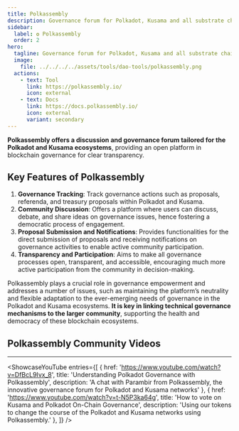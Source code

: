 ```yaml
---
title: Polkassembly
description: Governance forum for Polkadot, Kusama and all substrate chains.
sidebar:
  label: ✪ Polkassembly
  order: 2
hero:
  tagline: Governance forum for Polkadot, Kusama and all substrate chains.
  image: 
    file: ../../../../assets/tools/dao-tools/polkassembly.png
  actions:
    - text: Tool
      link: https://polkassembly.io/
      icon: external
    - text: Docs
      link: https://docs.polkassembly.io/
      icon: external
      variant: secondary
---
```



**Polkassembly offers a discussion and governance forum tailored for the Polkadot and Kusama ecosystems**, providing an open platform in blockchain governance for clear transparency.

## Key Features of Polkassembly
1. **Governance Tracking**: Track governance actions such as proposals, referenda, and treasury proposals within Polkadot and Kusama.
2. **Community Discussion**: Offers a platform where users can discuss, debate, and share ideas on governance issues, hence fostering a democratic process of engagement.
3. **Proposal Submission and Notifications**: Provides functionalities for the direct submission of proposals and receiving notifications on governance activities to enable active community participation.
4. **Transparency and Participation**: Aims to make all governance processes open, transparent, and accessible, encouraging much more active participation from the community in decision-making.

Polkassembly plays a crucial role in governance empowerment and addresses a number of issues, such as maintaining the platform’s neutrality and flexible adaptation to the ever-emerging needs of governance in the Polkadot and Kusama ecosystems. **It is key in linking technical governance mechanisms to the larger community**, supporting the health and democracy of these blockchain ecosystems.

## Polkassembly Community Videos
------------
<ShowcaseYouTube
  entries={[
    {
      href: 'https://www.youtube.com/watch?v=DfBcL9Ivx_8',
      title: 'Understanding Polkadot Governance with Polkassembly',
      description: 'A chat with Parambir from Polkassembly, the innovative governance forum for Polkadot and Kusama networks'  },
          {
      href: 'https://www.youtube.com/watch?v=t-N5P3ka64g',
      title: 'How to vote on Kusama and Polkadot On-Chain Governance',
      description: 'Using our tokens to change the course of the Polkadot and Kusama networks using Polkassembly.'  },
  ]} />


